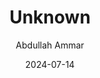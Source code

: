 ---
id: "DSCF9760"
filepath: "../../assets/photo/2024/DSCF9760_resized.jpg"
title: "Unknown"
alt: ""
date: "2024-07-14"
author: "Abdullah Ammar"
iso: "640"
shutterspeed: "1/170s"
aperture: "f/4.9"
lens: "XC15-45mmF3.5-5.6 OIS PZ"
---